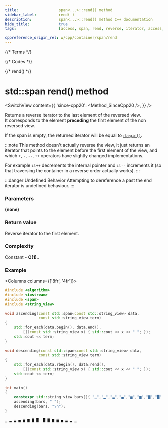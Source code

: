 ```yaml
---
title:					span<...>::rend() method
sidebar_label:			rend( )
description:			span<...>::rend() method C++ documentation
hide_title:				true
tags:					[access, span, rend, reverse, iterator, access, end]

cppreference_origin_rel: w/cpp/container/span/rend
---
```



{/* Terms */}

{/* Codes */}

{/* rend() */}

# std::span rend() method

<SwitchView content={{
    'since-cpp20': <Method_SinceCpp20 />,
}} />

Returns a <Tooltip title={Term_ContAlias_ReverseIterator}>reverse iterator</Tooltip> to the last element of the reversed view.  
It corresponds to the element **preceding** the first element of the non reversed view.

If the span is empty, the returned iterator will be equal to [`rbegin()`](rbegin).

:::note
This method doesn't actually reverse the view, it just returns an iterator that points to the element before the first element of the view,
and which `+`, `-`, `--`, `++` operators have slightly changed implementations.

For example `it++` decrements the internal pointer and `it--` increments it (so that traversing the container in a reverse order actually works).
:::

:::danger Undefined Behavior
Attempting to dereference a past the end iterator is <Tooltip title={Term_UndefinedBehaviour}>undefined behaviour</Tooltip>.
:::

### Parameters

**(none)**

### Return value

Reverse iterator to the first element.

### Complexity

Constant - **O(1)**..

### Example

<Columns columns={['8fr', '4fr']}>
<div>

```cpp title='Main.cpp' showLineNumbers
#include <algorithm>
#include <iostream>
#include <span>
#include <string_view>
 
void ascending(const std::span<const std::string_view> data,
               const std::string_view term)
{
    std::for_each(data.begin(), data.end(),
        [](const std::string_view x) { std::cout << x << " "; });
    std::cout << term;
}
 
void descending(const std::span<const std::string_view> data,
               const std::string_view term)
{
    std::for_each(data.rbegin(), data.rend(),
        [](const std::string_view x) { std::cout << x << " "; });
    std::cout << term;
}
 
int main()
{
    constexpr std::string_view bars[]{ "▁","▂","▃","▄","▅","▆","▇","█" };
    ascending(bars, " ");
    descending(bars, "\n");
}
```

</div>
<div>

```plaintext title="Output"
▁ ▂ ▃ ▄ ▅ ▆ ▇ █  █ ▇ ▆ ▅ ▄ ▃ ▂ ▁
```

</div>
</Columns>
